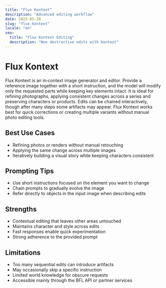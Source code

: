```yaml
---
title: "Flux Kontext"
description: "Advanced editing workflow"
date: 2025-05-20
slug: "flux-kontext"
locale: "en"
seo:
  title: "Flux Kontext Editing"
  description: "Non destructive edits with Kontext"
---
```


# Flux Kontext

Flux Kontext is an in‑context image generator and editor. Provide a reference
image together with a short instruction, and the model will modify only the
requested parts while keeping key elements intact. It is ideal for refining
photographs, applying consistent changes across a series and preserving
characters or products. Edits can be chained interactively, though after many
steps some artifacts may appear. Flux Kontext works best for quick corrections
or creating multiple variants without manual photo editing tools.

## Best Use Cases
- Refining photos or renders without manual retouching
- Applying the same change across multiple images
- Iteratively building a visual story while keeping characters consistent

## Prompting Tips
- Use short instructions focused on the element you want to change
- Chain prompts to gradually evolve the image
- Refer directly to objects in the input image when describing edits

## Strengths
- Contextual editing that leaves other areas untouched
- Maintains character and style across edits
- Fast responses enable quick experimentation
- Strong adherence to the provided prompt

## Limitations
- Too many sequential edits can introduce artifacts
- May occasionally skip a specific instruction
- Limited world knowledge for obscure requests
- Accessible mainly through the BFL API or partner services
